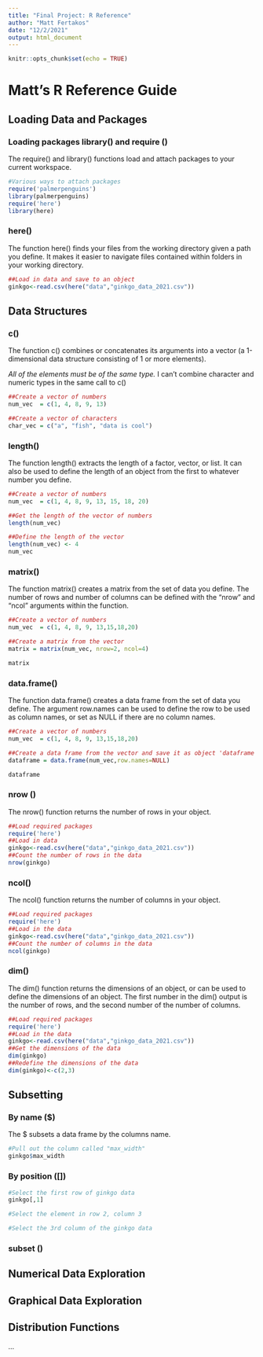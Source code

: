 ```yaml
---
title: "Final Project: R Reference"
author: "Matt Fertakos"
date: "12/2/2021"
output: html_document
---
```


```r
knitr::opts_chunk$set(echo = TRUE)
```

# Matt's R Reference Guide {.tabset .tabset-pills}


## Loading Data and Packages
### Loading packages library() and require ()
The require() and library() functions load and attach packages to your current workspace. 

```r
#Various ways to attach packages
require('palmerpenguins')
library(palmerpenguins)
require('here')
library(here)
```

### here()
The function here() finds your files from the working directory given a path you define. It makes it easier to navigate files contained within folders in your working directory.

```r
##Load in data and save to an object
ginkgo<-read.csv(here("data","ginkgo_data_2021.csv"))
```

## Data Structures

### c()
The function c() combines or concatenates its arguments into a vector (a 1-dimensional data structure consisting of 1 or more elements).

*All of the elements must be of the same type.
*I can’t combine character and numeric types in the same call to c()

```r
##Create a vector of numbers
num_vec  = c(1, 4, 8, 9, 13)

##Create a vector of characters
char_vec = c("a", "fish", "data is cool")
```

### length()
The function length() extracts the length of a factor, vector, or list. It can also be used to define the length of an object from the first to whatever number you define.

```r
##Create a vector of numbers
num_vec  = c(1, 4, 8, 9, 13, 15, 18, 20)

##Get the length of the vector of numbers
length(num_vec)

##Define the length of the vector
length(num_vec) <- 4
num_vec
```

### matrix()
The function matrix() creates a matrix from the set of data you define. The number of rows and number of columns can be defined with the "nrow" and "ncol" arguments within the function.
```r
##Create a vector of numbers
num_vec  = c(1, 4, 8, 9, 13,15,18,20)

##Create a matrix from the vector
matrix = matrix(num_vec, nrow=2, ncol=4)

matrix
```

### data.frame()
The function data.frame() creates a data frame from the set of data you define. The argument row.names can be used to define the row to be used as column names, or set as NULL if there are no column names.

```r
##Create a vector of numbers
num_vec  = c(1, 4, 8, 9, 13,15,18,20)

##Create a data frame from the vector and save it as object 'dataframe'
dataframe = data.frame(num_vec,row.names=NULL)

dataframe

```

### nrow ()
The nrow() function returns the number of rows in your object.

```r
##Load required packages
require('here')
##Load in data
ginkgo<-read.csv(here("data","ginkgo_data_2021.csv"))
##Count the number of rows in the data
nrow(ginkgo)

```


### ncol()
The ncol() function returns the number of columns in your object.
```r
##Load required packages
require('here')
##Load in the data
ginkgo<-read.csv(here("data","ginkgo_data_2021.csv"))
##Count the number of columns in the data
ncol(ginkgo)
```

### dim()
The dim() function returns the dimensions of an object, or can be used to define the dimensions of an object. The first number in the dim() output is the number of rows, and the second number of the number of columns.

```r
##Load required packages
require('here')
##Load in the data
ginkgo<-read.csv(here("data","ginkgo_data_2021.csv"))
##Get the dimensions of the data
dim(ginkgo)
##Redefine the dimensions of the data
dim(ginkgo)<-c(2,3)
```


## Subsetting
### By name ($)
The $ subsets a data frame by the columns name.
```r
#Pull out the column called "max_width"
ginkgo$max_width
```
### By position ([])
```r
#Select the first row of ginkgo data
ginkgo[,1]

#Select the element in row 2, column 3

#Select the 3rd column of the ginkgo data
```

### subset ()


## Numerical Data Exploration


## Graphical Data Exploration


## Distribution Functions


...
